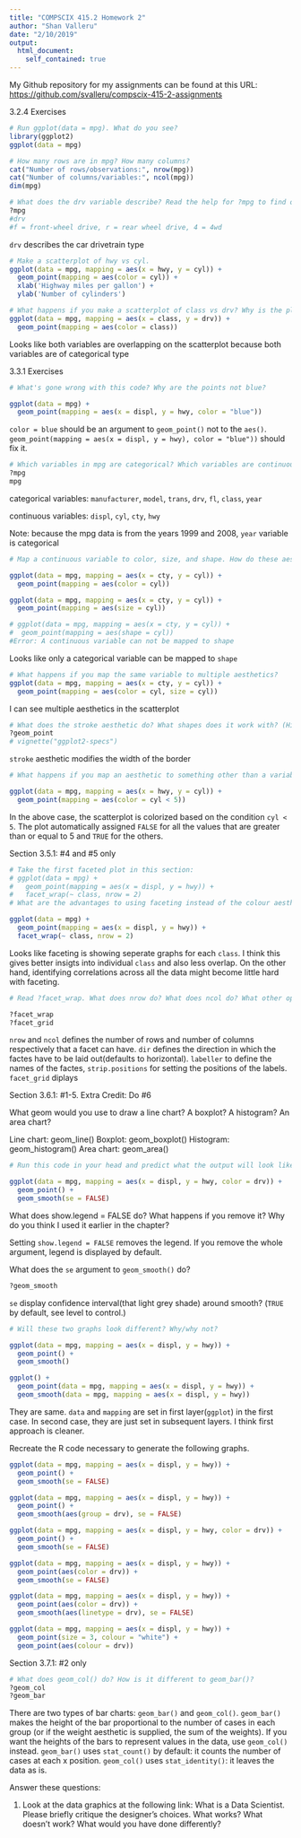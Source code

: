 ```yaml
---
title: "COMPSCIX 415.2 Homework 2"
author: "Shan Valleru"
date: "2/10/2019"
output: 
  html_document:
    self_contained: true
---
```


My Github repository for my assignments can be found at this URL: [https://github.com/svalleru/compscix-415-2-assignments](https://github.com/svalleru/compscix-415-2-assignments)

3.2.4 Exercises
```r
# Run ggplot(data = mpg). What do you see?
library(ggplot2)
ggplot(data = mpg)
```
```r
# How many rows are in mpg? How many columns?
cat("Number of rows/observations:", nrow(mpg))
cat("Number of columns/variables:", ncol(mpg))
dim(mpg)
```
```r
# What does the drv variable describe? Read the help for ?mpg to find out.
?mpg
#drv
#f = front-wheel drive, r = rear wheel drive, 4 = 4wd
```
`drv` describes the car drivetrain type

```r
# Make a scatterplot of hwy vs cyl.
ggplot(data = mpg, mapping = aes(x = hwy, y = cyl)) +
  geom_point(mapping = aes(color = cyl)) +
  xlab('Highway miles per gallon') +
  ylab('Number of cylinders')
```
```r
# What happens if you make a scatterplot of class vs drv? Why is the plot not useful?
ggplot(data = mpg, mapping = aes(x = class, y = drv)) +
  geom_point(mapping = aes(color = class))
```

Looks like both variables are overlapping on the scatterplot because both variables are of categorical type

3.3.1 Exercises
```r
# What's gone wrong with this code? Why are the points not blue?

ggplot(data = mpg) + 
  geom_point(mapping = aes(x = displ, y = hwy, color = "blue"))

```

`color = blue` should be an argument to `geom_point()` not to the `aes()`. `geom_point(mapping = aes(x = displ, y = hwy), color = "blue"))` should fix it.

```r
# Which variables in mpg are categorical? Which variables are continuous? (Hint: type ?mpg to read the documentation for the dataset). How can you see this information when you run mpg?
?mpg
mpg
```
categorical variables: `manufacturer`, `model`, `trans`, `drv`, `fl`, `class`, `year`

continuous variables: `displ`, `cyl`, `cty`, `hwy`

Note: because the mpg data is from the years 1999 and 2008, `year` variable is categorical

```r
# Map a continuous variable to color, size, and shape. How do these aesthetics behave differently for categorical vs. continuous variables?

ggplot(data = mpg, mapping = aes(x = cty, y = cyl)) +
  geom_point(mapping = aes(color = cyl))

ggplot(data = mpg, mapping = aes(x = cty, y = cyl)) +
  geom_point(mapping = aes(size = cyl))

# ggplot(data = mpg, mapping = aes(x = cty, y = cyl)) +
#  geom_point(mapping = aes(shape = cyl))
#Error: A continuous variable can not be mapped to shape
```
Looks like only a categorical variable can be mapped to `shape`

```r
# What happens if you map the same variable to multiple aesthetics?
ggplot(data = mpg, mapping = aes(x = cty, y = cyl)) +
  geom_point(mapping = aes(color = cyl, size = cyl))

```

I can see multiple aesthetics in the scatterplot

```r
# What does the stroke aesthetic do? What shapes does it work with? (Hint: use ?geom_point)
?geom_point
# vignette("ggplot2-specs")
```

`stroke` aesthetic modifies the width of the border

```r
# What happens if you map an aesthetic to something other than a variable name, like aes(colour = displ < 5)? Note, you’ll also need to specify x and y.

ggplot(data = mpg, mapping = aes(x = hwy, y = cyl)) +
  geom_point(mapping = aes(color = cyl < 5))

```

In the above case, the scatterplot is colorized based on the condition `cyl < 5`. The plot automatically assigned `FALSE` for all the values that are greater than or equal to 5 and `TRUE` for the others.


Section 3.5.1: #4 and #5 only
```r
# Take the first faceted plot in this section:
# ggplot(data = mpg) + 
#   geom_point(mapping = aes(x = displ, y = hwy)) + 
#   facet_wrap(~ class, nrow = 2)
# What are the advantages to using faceting instead of the colour aesthetic? What are the disadvantages? How might the balance change if you had a larger dataset?

ggplot(data = mpg) +
  geom_point(mapping = aes(x = displ, y = hwy)) +
  facet_wrap(~ class, nrow = 2)
```

Looks like faceting is showing seperate graphs for each `class`. I think this gives better insigts into individual `class` and also less overlap. On the other hand, identifying correlations across all the data might become little hard with faceting.

```r
# Read ?facet_wrap. What does nrow do? What does ncol do? What other options control the layout of the individual panels? Why doesn’t facet_grid() have nrow and ncol arguments?

?facet_wrap
?facet_grid
```

`nrow` and `ncol` defines the number of rows and number of columns respectively that a facet can have. `dir` defines the direction in which the factes have to be laid out(defaults to horizontal). `labeller` to define the names of the factes, `strip.positions` for setting the positions of the labels. `facet_grid` diplays 

Section 3.6.1: #1-5. Extra Credit: Do #6

What geom would you use to draw a line chart? A boxplot? A histogram? An area chart?

Line chart: geom_line()
Boxplot: geom_boxplot()
Histogram: geom_histogram()
Area chart: geom_area()

```r
# Run this code in your head and predict what the output will look like. Then, run the code in R and check your predictions.

ggplot(data = mpg, mapping = aes(x = displ, y = hwy, color = drv)) + 
  geom_point() + 
  geom_smooth(se = FALSE)
```


What does show.legend = FALSE do? What happens if you remove it? Why do you think I used it earlier in the chapter?

Setting  `show.legend = FALSE` removes the legend. If you remove the whole argument, legend is displayed by default.

What does the `se` argument to `geom_smooth()` do?
```r
?geom_smooth
```

`se` display confidence interval(that light grey shade) around smooth? (`TRUE` by default, see level to control.)

```r
# Will these two graphs look different? Why/why not?

ggplot(data = mpg, mapping = aes(x = displ, y = hwy)) + 
  geom_point() + 
  geom_smooth()

ggplot() + 
  geom_point(data = mpg, mapping = aes(x = displ, y = hwy)) + 
  geom_smooth(data = mpg, mapping = aes(x = displ, y = hwy))
```

They are same. `data` and `mapping` are set in first layer(`ggplot`) in the first case. In second case, they are just set in subsequent layers. I think first approach is cleaner.

Recreate the R code necessary to generate the following graphs.
```r
ggplot(data = mpg, mapping = aes(x = displ, y = hwy)) + 
  geom_point() + 
  geom_smooth(se = FALSE)

ggplot(data = mpg, mapping = aes(x = displ, y = hwy)) + 
  geom_point() +
  geom_smooth(aes(group = drv), se = FALSE)

ggplot(data = mpg, mapping = aes(x = displ, y = hwy, color = drv)) + 
  geom_point() + 
  geom_smooth(se = FALSE)

ggplot(data = mpg, mapping = aes(x = displ, y = hwy)) + 
  geom_point(aes(color = drv)) + 
  geom_smooth(se = FALSE)

ggplot(data = mpg, mapping = aes(x = displ, y = hwy)) + 
  geom_point(aes(color = drv)) +
  geom_smooth(aes(linetype = drv), se = FALSE)

ggplot(data = mpg, mapping = aes(x = displ, y = hwy)) + 
  geom_point(size = 3, colour = "white") + 
  geom_point(aes(colour = drv))
```

Section 3.7.1: #2 only

```r
# What does geom_col() do? How is it different to geom_bar()?
?geom_col
?geom_bar
```
There are two types of bar charts: `geom_bar()` and `geom_col()`. `geom_bar()` makes the height of the bar proportional to the number of cases in each group (or if the weight aesthetic is supplied, the sum of the weights). If you want the heights of the bars to represent values in the data, use `geom_col()` instead. `geom_bar()` uses `stat_count()` by default: it counts the number of cases at each x position. `geom_col()` uses `stat_identity()`: it leaves the data as is.


Answer these questions:

1. Look at the data graphics at the following link: What is a Data Scientist. Please briefly critique the
designer’s choices. What works? What doesn’t work? What would you have done differently?


